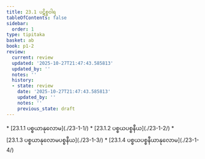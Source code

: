```yaml
---
title: 23.1 ပဋိစ္စဝါရ
tableOfContents: false
sidebar:
  order: 1
type: tipitaka
basket: ab
book: p1-2
review:
  current: review
  updated: '2025-10-27T21:47:43.585813'
  updated_by: ''
  notes: ''
  history:
  - state: review
    date: '2025-10-27T21:47:43.585813'
    updated_by: ''
    notes: ''
    previous_state: draft
---
```



<ReviewStatus review={frontmatter.review} showDetails={true} />

<HypothesisAnnotation frontmatter={frontmatter} />

<DynamicBreadcrumb />



<TableOfContents book="p1-2" section="23.1">
* [23.1.1 ပစ္စယာနုလောမ](./23-1-1/)
* [23.1.2 ပစ္စယပစ္စနီယ](./23-1-2/)
* [23.1.3 ပစ္စယာနုလောမပစ္စနီယ](./23-1-3/)
* [23.1.4 ပစ္စယပစ္စနီယာနုလောမ](./23-1-4/)
</TableOfContents>